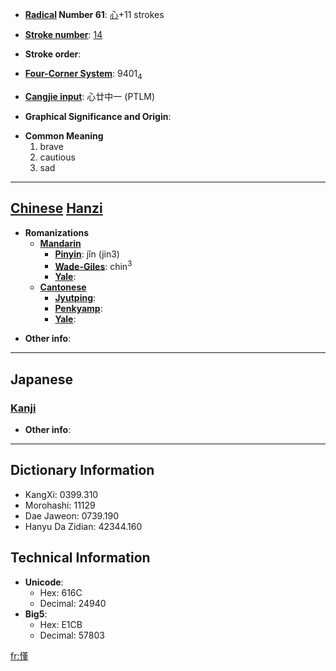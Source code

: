 * '''[[Wiktionary:Chinese radical index| Radical]] Number 61''': [[Wiktionary:Chinese radical index 心|心]]+11 strokes

* '''[[Wiktionary:Chinese total strokes index|Stroke number]]''': [[Wiktionary:Chinese total strokes index 14|14]]

* '''Stroke order''': 

* '''[[Wiktionary:Chinese four corner index|Four-Corner System]]''': 9401<sub>4</sub>

* '''[[Wiktionary:Chinese Cangjie index|Cangjie input]]''': 心廿中一 (PTLM)

* '''Graphical Significance and Origin''': 

* '''Common Meaning'''
*#brave
*# cautious
*# sad


----

== [[Chinese]] [[Hanzi]] ==

* '''Romanizations'''
** '''[[Mandarin]]'''
*** '''[[Pinyin]]''': jǐn (jin3)
*** '''[[Wade-Giles]]''': chin<sup>3</sup>
*** '''[[Yale]]''': 
** '''[[Cantonese]]'''
*** '''[[Jyutping]]''':
*** '''[[Penkyamp]]''': 
*** '''[[Yale]]''': 

* '''Other info''': 

----

==Japanese==
===[[Kanji]]===
{{kanji|on readings=[[きん]] (kin), [[ごん]] (gon), [[こん]] (kon)
|kun readings=[[かなしむ]] (kanashimu)
}}

* '''Other info''':  

----

== Dictionary Information ==

* KangXi: 0399.310
* Morohashi: 11129
* Dae Jaweon: 0739.190
* Hanyu Da Zidian: 42344.160

== Technical Information ==

* '''Unicode''':
** Hex: 616C
** Decimal: 24940
* '''Big5''':
** Hex: E1CB
** Decimal: 57803

[[fr:慬]]